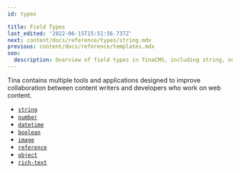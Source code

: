 ```yaml
---
id: types

title: Field Types
last_edited: '2022-06-15T15:51:56.737Z'
next: content/docs/reference/types/string.mdx
previous: content/docs/reference/templates.mdx
seo:
  description: Overview of field types in TinaCMS, including string, number, datetime, boolean, image, reference, object, and rich-text types.
---
```


Tina contains multiple tools and applications designed to improve collaboration between content writers and developers who work on web content.

- [`string`](/docs/reference/types/string/)
- [`number`](/docs/reference/types/number/)
- [`datetime`](/docs/reference/types/datetime/)
- [`boolean`](/docs/reference/types/boolean/)
- [`image`](/docs/reference/types/image/)
- [`reference`](/docs/reference/types/reference/)
- [`object`](/docs/reference/types/object/)
- [`rich-text`](/docs/reference/types/rich-text/)
